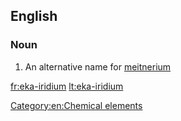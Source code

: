 ==English==

===Noun===
{{en-noun|head=[[eka]]-[[iridium]]|-}}

# An alternative name for [[meitnerium]]

[[Category:en:Chemical elements]]

[[fr:eka-iridium]]
[[lt:eka-iridium]]
